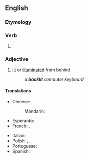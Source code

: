 ==English==

===Etymology===
{{compound|en|back|lit}}

===Verb===
{{head|en|verb form}}

# {{en-past of|backlight}}

===Adjective===
{{en-adj}}

# [[lit]] or [[illuminated]] from behind
#: ''a '''backlit''' computer keyboard''

====Translations====
{{trans-top|Illuminated from behind}}
* Chinese:
*: Mandarin: {{t-needed|cmn}}
* Esperanto: {{t-needed|eo}}
* French: {{t+|fr|rétro-éclairé}}, {{t|fr|éclairé par derrière}}
{{trans-mid}}
* Italian: {{t|it|illuminato dal di dietro}}
* Polish: {{t|pl|podświetlany|m}}, {{t|pl|podświetlana|f}}, {{t|pl|podświetlane|n}}
* Portuguese: {{t|pt|retroiluminado}}
* Spanish: {{t+|es|retroiluminado}}
{{trans-bottom}}